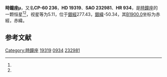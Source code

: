 {{Starbox begin
| name = 時鐘座μ
}}
{{Starbox observe
| epoch = [[J2000.0|J2000.0]]
| constell = [[時鐘座|時鐘座]]<ref name=SIMBAD>{{cite web
 | url=http://simbad.u-strasbg.fr/simbad/sim-id?Ident=HR+934
 | title =Pulsating variable Star
 | publisher=Centre de Données astronomiques de Strasbourg
 | work=SIMBAD
 | accessdate=2012-07-13}}</ref><ref name=DATA>{{cite web
 | url=http://vizier.u-strasbg.fr/viz-bin/VizieR-5?-out.add=.&-source=5050&-corr=PK=HR&-out.max=9999&HR=934
 | title =VizieR Detailed Page
 | accessdate=2012-07-13}}</ref>
| 星官 = 
| ra = {{RA|3|3|36.8}}<ref name=SIMBAD /><ref name=DATA />
| dec = {{DEC|-59|44|16}}<ref name=SIMBAD /><ref name=DATA />
| appmag_v = 5.11<ref name=SIMBAD /><ref name=DATA />
}}
{{Starbox character
| class = F0IV<ref name=SIMBAD /><ref name=DATA />
| b-v = 0.34<ref name=SIMBAD /><ref name=DATA />
| u-b = -0.03<ref name=SIMBAD /><ref name=DATA />
| r-i = <ref name=SIMBAD /><ref name=DATA />
| variable = 
}}
{{Starbox astrometry
| radial_v = -0.03
| prop_mo_ra = 17
| parallax = 0.025
| p_error = 
}}
{{Starbox catalog
| names =CP-60 236，[[SAO星表|SAO]] 232981，[[HD星表|HD]] 19319，[[HR星表|HR]] 934}}
{{Starbox reference |Simbad=HR+934}}
{{Starbox end}}

'''時鐘座μ'''，又名'''CP-60 236'''，'''HD 19319'''、'''SAO 232981'''、'''HR 934'''，是[[時鐘座|時鐘座]]的一颗恒星<ref name=SIMBAD /><ref name=DATA />，视星等为5.11，位于[[銀道座標系|銀經]]277.43，[[銀道座標系|銀緯]]-50.34，其[[B1900.0|B1900.0]]坐标为赤經{{RA|3|1|15.4}}，赤緯{{DEC|-60|-50.34|32}}。

== 参考文献 ==
{{reflist}}

{{star-stub}}

{{時鐘座恒星}}
[[Category:時鐘座|Category:時鐘座]]
[[Category:HD和HDE天體|19319]]
[[Category:HR天體|0934]]
[[Category:SAO天體|232981]]